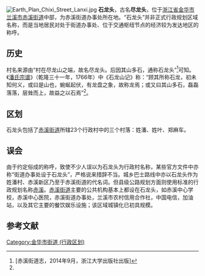[[File:Earth_Plan_Chixi_Street_Lanxi.jpg|thumb]]
'''石龙头'''，古名'''尽龙头'''，位于[[浙江省|浙江省]][[金华市|金华市]][[兰溪市|兰溪市]][[赤溪街道|赤溪街道]]中部，为赤溪街道办事处所在地。“石龙头”并非正式行政规划区域名称，而是当地居民对处于街道办事处、位于交通枢纽节点的经济较为发达地区的称呼。

== 历史 ==
村名来源由“村在尽龙山之端，故名尽龙头。后因其山多石，通称石龙头”<ref name="chixi">[赤溪街道志，2014年9月，浙江大学出版社出版]</ref>可知。《[[潘氏宗谱|潘氏宗谱]]》（乾隆三十一年，1766年）中《石龙山记》称：“顾其所称石龙，初未知何义，或曰是山也，蜿蜒起伏，有龙盘之象，故称龙焉；或又曰其山多石，磊磊落落，层耸而上，故益之以石焉”<ref name="chixi" />。
== 区划 ==
石龙头包括了[[赤溪街道|赤溪街道]]所辖23个行政村中的三个村落：姓潘、姓叶、郑麻车。
== 误会 ==
由于约定俗成的称呼，致使不少人误以为石龙头为行政村名称，某些官方文件中亦称“街道办事处设于石龙头”，严格说来措辞不当。城乡巴士路线中亦以石龙头作为姓潘村、赤溪新区乃至于赤溪街道的代名词。但县级公路规划方面则使用标准的行政规划名称[[赤溪|赤溪]]。[[赤溪街道|赤溪街道]]主要的公共机构基本上都设在石龙头，如赤溪中心学校，赤溪中心医院，赤溪街道办事处，兰溪市农村信用合作社，中国电信，加油站，以及其它主要的餐饮娱乐设施；该区域城镇化已初具规模。

== 参考文献 ==

[[Category:金华市街道_(行政区划)|Category:金华市街道 (行政区划)]]
